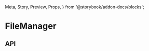   Meta,
  Story,
  Preview,
  Props,
} from '@storybook/addon-docs/blocks';

<Meta
  title="File Manager/FileManager"
  component={FileManager}
/>

# FileManager

<Preview>
  <Story name="Fetching">
    <Fixtures delay={60000} ops={['Read']}>
      <FileManager />
    </Fixtures>
  </Story>
  <Story name="Fetching Error">
    <Fixtures onGetError ops={['Read']}>
      <FileManager />
    </Fixtures>
  </Story>
  <Story name="Authorization Error">
    <Fixtures>
      <FileManager />
    </Fixtures>
  </Story>
  <Story name="Authorization Error (via props)">
    <Fixtures ops={['Read']}>
      <FileManager canSee={false} />
    </Fixtures>
  </Story>
  <Story name="Gallery/List">
    <Fixtures ops={['Read', 'Create', 'Delete', 'Update']}>
      <FileManager initialView="list" />
    </Fixtures>
  </Story>
</Preview>

## API

<Props of={FileManager} />
